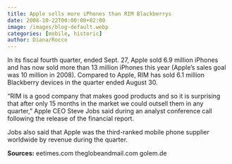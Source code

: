 ```yaml
---
title: Apple sells more iPhones than RIM Blackberrys
date: 2008-10-22T00:00:00+02:00
image: /images/blog-default.webp
categories: [mobile, historic]
author: Diana/Rocco
---
```


<div class="entry-content">
In its fiscal fourth quarter, ended Sept. 27, Apple sold 6.9 million iPhones and has now sold more than 13 million iPhones this year (Apple’s sales goal was 10 million in 2008). Compared to Apple, RIM has sold 6.1 million Blackberry devices in the quarter ended August 30.



“RIM is a good company that makes good products and so it is surprising that after only 15 months in the market we could outsell them in any quarter,” Apple CEO Steve Jobs said during an analyst conference call following the release of the financial report.



Jobs also said that Apple was the third-ranked mobile phone supplier worldwide by revenue during the quarter.

**Sources:** eetimes.comtheglobeandmail.comgolem.de
</div>

